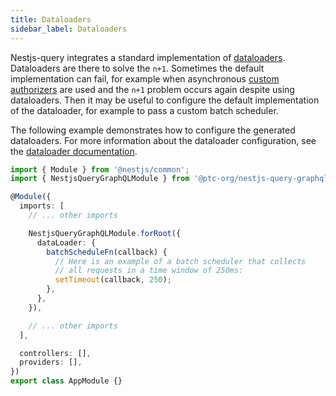 ```yaml
---
title: Dataloaders
sidebar_label: Dataloaders
---
```


Nestjs-query integrates a standard implementation of [dataloaders](https://www.npmjs.com/package/dataloader/v/2.1.0). Dataloaders are there to solve the `n+1`. Sometimes the default implementation can fail, for example when asynchronous [custom authorizers](./authorization.mdx#custom-authorizer) are used and the `n+1` problem occurs again despite using dataloaders. Then it may be useful to configure the default implementation of the dataloader, for example to pass a custom batch scheduler.

The following example demonstrates how to configure the generated dataloaders. For more information about the dataloader configuration, see the [dataloader documentation](https://www.npmjs.com/package/dataloader/v/2.1.0).

```ts title="app.module.ts"
import { Module } from '@nestjs/common';
import { NestjsQueryGraphQLModule } from '@ptc-org/nestjs-query-graphql';

@Module({
  imports: [
    // ... other imports

    NestjsQueryGraphQLModule.forRoot({
      dataLoader: {
        batchScheduleFn(callback) {
          // Here is an example of a batch scheduler that collects
          // all requests in a time window of 250ms:
          setTimeout(callback, 250);
        },
      },
    }),

    // ... other imports
  ],

  controllers: [],
  providers: [],
})
export class AppModule {}
```